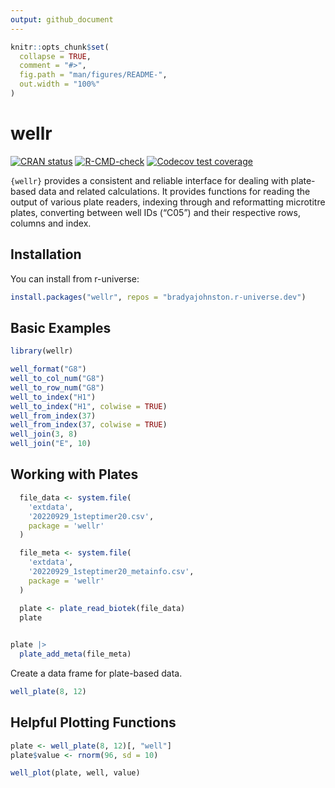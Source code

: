 ```yaml
---
output: github_document
---
```


<!-- README.md is generated from README.Rmd. Please edit that file -->

```r
knitr::opts_chunk$set(
  collapse = TRUE,
  comment = "#>",
  fig.path = "man/figures/README-",
  out.width = "100%"
)
```

# wellr

<!-- badges: start -->

[![CRAN status](https://www.r-pkg.org/badges/version/wellr)](https://CRAN.R-project.org/package=wellr) [![R-CMD-check](https://github.com/bradyajohnston/wellr/workflows/R-CMD-check/badge.svg)](https://github.com/bradyajohnston/wellr/actions) [![Codecov test coverage](https://codecov.io/gh/bradyajohnston/wellr/branch/master/graph/badge.svg)](https://app.codecov.io/gh/bradyajohnston/wellr?branch=master)

<!-- badges: end -->

`{wellr}` provides a consistent and reliable interface for dealing with plate-based data and related calculations.
It provides functions for reading the output of various plate readers, indexing through and reformatting microtitre plates, converting between well IDs ("C05") and their respective rows, columns and index.

## Installation

<!-- You can install the released version of wellr from [CRAN](https://CRAN.R-project.org) with: -->

You can install from r-universe:

``` r
install.packages("wellr", repos = "bradyajohnston.r-universe.dev")
```

## Basic Examples

```r
library(wellr)

well_format("G8")
well_to_col_num("G8")
well_to_row_num("G8")
well_to_index("H1")
well_to_index("H1", colwise = TRUE)
well_from_index(37)
well_from_index(37, colwise = TRUE)
well_join(3, 8)
well_join("E", 10)

```

## Working with Plates

```r
  file_data <- system.file(
    'extdata',
    '20220929_1steptimer20.csv',
    package = 'wellr'
  )

  file_meta <- system.file(
    'extdata',
    '20220929_1steptimer20_metainfo.csv',
    package = 'wellr'
  )

  plate <- plate_read_biotek(file_data)
  plate
  
```

```r
plate |> 
  plate_add_meta(file_meta)
```

Create a data frame for plate-based data.

```r
well_plate(8, 12)
```

## Helpful Plotting Functions

```r
plate <- well_plate(8, 12)[, "well"]
plate$value <- rnorm(96, sd = 10)

well_plot(plate, well, value)
```
